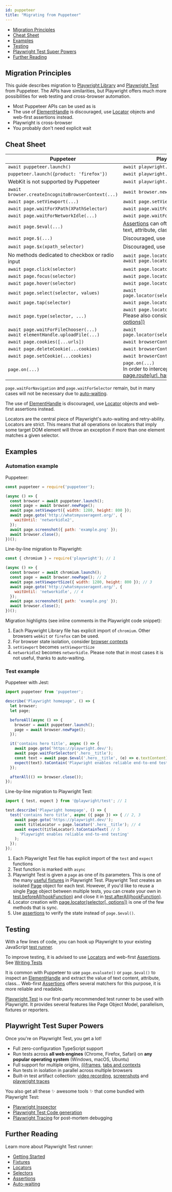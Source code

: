 ```yaml
---
id: puppeteer
title: "Migrating from Puppeteer"
---
```


- [Migration Principles](#migration-principles)
- [Cheat Sheet](#cheat-sheet)
- [Examples](#examples)
- [Testing](#testing)
- [Playwright Test Super Powers](#playwright-test-super-powers)
- [Further Reading](#further-reading)

## Migration Principles

This guide describes migration to [Playwright Library](./library) and [Playwright Test](./intro.mdx) from Puppeteer. The APIs have similarities, but Playwright offers much more possibilities for web testing and cross-browser automation.
- Most Puppeteer APIs can be used as is
- The use of [ElementHandle] is discouraged, use [Locator] objects and web-first assertions instead.
- Playwright is cross-browser
- You probably don't need explicit wait

## Cheat Sheet

| Puppeteer                                          | Playwright Library                          |
|----------------------------------------------------|---------------------------------------------|
| `await puppeteer.launch()`                         | `await playwright.chromium.launch()`        |
| `puppeteer.launch({product: 'firefox'})`           | `await playwright.firefox.launch()`         |
|  WebKit is not supported by Puppeteer              | `await playwright.webkit.launch()`          |
| `await browser.createIncognitoBrowserContext(...)` | `await browser.newContext(...)`             |
| `await page.setViewport(...)`                      | `await page.setViewportSize(...)`           |
| `await page.waitForXPath(XPathSelector)`           | `await page.waitForSelector(XPathSelector)` |
| `await page.waitForNetworkIdle(...)`               | `await page.waitForLoadState('networkidle')` |
| `await page.$eval(...)`                            | [Assertions](./test-assertions) can often be used instead to verify text, attribute, class... |
| `await page.$(...)`                                | Discouraged, use [Locators](./api/class-locator) instead |
| `await page.$x(xpath_selector)`                    | Discouraged, use [Locators](./api/class-locator) instead |
| No methods dedicated to checkbox or radio input    | `await page.locator(selector).check()`<br/>`await page.locator(selector).uncheck()` |
| `await page.click(selector)`                       | `await page.locator(selector).click()`      |
| `await page.focus(selector)`                       | `await page.locator(selector).focus()`      |
| `await page.hover(selector)`                       | `await page.locator(selector).hover()`      |
| `await page.select(selector, values)`              | `await page.locator(selector).selectOption(values)` |
| `await page.tap(selector)`                         | `await page.locator(selector).tap()`        |
| `await page.type(selector, ...)`                   | `await page.locator(selector).type(...)`<br/> Please also consider [locator.fill(value[, options])](/api/class-locator.mdx#locator-fill) |
| `await page.waitForFileChooser(...)`<br/>`await elementHandle.uploadFile(...)` | `await page.locator(selector).setInputFiles(...)` |
| `await page.cookies([...urls])`                    | `await browserContext.cookies([urls])`      |
| `await page.deleteCookie(...cookies)`              | `await browserContext.clearCookies()`       |
| `await page.setCookie(...cookies)`                 | `await browserContext.addCookies(cookies)`  |
| `page.on(...)`                                     | `page.on(...)`<br/>In order to intercept and mutate requests, see [page.route(url, handler[, options])](/api/class-page.mdx#page-route) |

`page.waitForNavigation` and `page.waitForSelector` remain, but in many cases will not be necessary due to [auto-waiting](./actionability).

The use of [ElementHandle] is discouraged, use [Locator] objects and web-first assertions instead.

Locators are the central piece of Playwright's auto-waiting and retry-ability. Locators are strict. This means that all operations on locators that imply some target DOM element will throw an exception if more than one element matches a given selector.

## Examples

### Automation example

Puppeteer:

```js
const puppeteer = require('puppeteer');

(async () => {
  const browser = await puppeteer.launch();
  const page = await browser.newPage();
  await page.setViewport({ width: 1280, height: 800 });
  await page.goto('http://whatsmyuseragent.org/', {
    waitUntil: 'networkidle2',
  });
  await page.screenshot({ path: 'example.png' });
  await browser.close();
})();
```

Line-by-line migration to Playwright:

```js
const { chromium } = require('playwright'); // 1

(async () => {
  const browser = await chromium.launch();
  const page = await browser.newPage(); // 2
  await page.setViewportSize({ width: 1280, height: 800 }); // 3
  await page.goto('http://whatsmyuseragent.org/', {
    waitUntil: 'networkidle', // 4
  });
  await page.screenshot({ path: 'example.png' });
  await browser.close();
})();
```

Migration highlights (see inline comments in the Playwright code snippet):
1. Each Playwright Library file has explicit import of `chromium`. Other browsers `webkit` or `firefox` can be used.
1. For browser state isolation, consider [browser contexts](./browser-contexts.mdx)
1. `setViewport` becomes `setViewportSize`
1. `networkidle2` becomes `networkidle`. Please note that in most cases it is not useful, thanks to auto-waiting.

### Test example

Puppeteer with Jest:

```js
import puppeteer from 'puppeteer';

describe('Playwright homepage', () => {
  let browser;
  let page;

  beforeAll(async () => {
    browser = await puppeteer.launch();
    page = await browser.newPage();
  });

  it('contains hero title', async () => {
    await page.goto('https://playwright.dev/');
    await page.waitForSelector('.hero__title');
    const text = await page.$eval('.hero__title', (e) => e.textContent);
    expect(text).toContain('Playwright enables reliable end-to-end testing'); // 5
  });

  afterAll(() => browser.close());
});
```

Line-by-line migration to Playwright Test:

```js
import { test, expect } from '@playwright/test'; // 1

test.describe('Playwright homepage', () => {
  test('contains hero title', async ({ page }) => { // 2, 3
    await page.goto('https://playwright.dev/');
    const titleLocator = page.locator('.hero__title'); // 4
    await expect(titleLocator).toContainText( // 5
      'Playwright enables reliable end-to-end testing'
    );
  });
});
```

1. Each Playwright Test file has explicit import of the `test` and `expect` functions
1. Test function is marked with `async`
1. Playwright Test is given a `page` as one of its parameters. This is one of the many [useful fixtures](./api/class-fixtures) in Playwright Test. Playwright Test creates an isolated [Page] object for each test. However, if you'd like to reuse a single [Page] object between multiple tests, you can create your own in [test.beforeAll(hookFunction)](/api/class-test.mdx#test-before-all) and close it in [test.afterAll(hookFunction)](/api/class-test.mdx#test-after-all).
1. Locator creation with [page.locator(selector[, options])](/api/class-page.mdx#page-locator) is one of the few methods that is sync.
1. Use [assertions](./test-assertions) to verify the state instead of `page.$eval()`.

## Testing

With a few lines of code, you can hook up Playwright to your existing JavaScript [test runner](./test-runners).

To improve testing, it is advised to use [Locators](./api/class-locator) and web-first [Assertions](./test-assertions). See [Writing Tests](./writing-tests)

It is common with Puppeteer to use `page.evaluate()` or `page.$eval()` to inspect an [ElementHandle] and extract the value of text content, attribute, class... Web-first [Assertions](./test-assertions) offers several matchers for this purpose, it is more reliable and readable.

[Playwright Test](./intro.mdx) is our first-party recommended test runner to be used with Playwright. It provides several features like Page Object Model, parallelism, fixtures or reporters.

## Playwright Test Super Powers

Once you're on Playwright Test, you get a lot!
- Full zero-configuration TypeScript support
- Run tests across **all web engines** (Chrome, Firefox, Safari) on **any popular operating system** (Windows, macOS, Ubuntu)
- Full support for multiple origins, [(i)frames](./api/class-frame), [tabs and contexts](./pages)
- Run tests in isolation in parallel across multiple browsers
- Built-in test artifact collection: [video recording](./test-configuration#record-video), [screenshots](./test-configuration#automatic-screenshots) and [playwright traces](./test-configuration#record-test-trace)

You also get all these ✨ awesome tools ✨ that come bundled with Playwright Test:
- [Playwright Inspector](./debug.mdx)
- [Playwright Test Code generation](./auth#code-generation)
- [Playwright Tracing](./trace-viewer) for post-mortem debugging

## Further Reading

Learn more about Playwright Test runner:
- [Getting Started](./intro)
- [Fixtures](./test-fixtures)
- [Locators](./api/class-locator)
- [Selectors](./selectors)
- [Assertions](./test-assertions)
- [Auto-waiting](./actionability)

[Accessibility]: /api/class-accessibility.mdx "Accessibility"
[Android]: /api/class-android.mdx "Android"
[AndroidDevice]: /api/class-androiddevice.mdx "AndroidDevice"
[AndroidInput]: /api/class-androidinput.mdx "AndroidInput"
[AndroidSocket]: /api/class-androidsocket.mdx "AndroidSocket"
[AndroidWebView]: /api/class-androidwebview.mdx "AndroidWebView"
[APIRequest]: /api/class-apirequest.mdx "APIRequest"
[APIRequestContext]: /api/class-apirequestcontext.mdx "APIRequestContext"
[APIResponse]: /api/class-apiresponse.mdx "APIResponse"
[APIResponseAssertions]: /test-assertions.mdx "APIResponseAssertions"
[Browser]: /api/class-browser.mdx "Browser"
[BrowserContext]: /api/class-browsercontext.mdx "BrowserContext"
[BrowserServer]: /api/class-browserserver.mdx "BrowserServer"
[BrowserType]: /api/class-browsertype.mdx "BrowserType"
[CDPSession]: /api/class-cdpsession.mdx "CDPSession"
[ConsoleMessage]: /api/class-consolemessage.mdx "ConsoleMessage"
[Coverage]: /api/class-coverage.mdx "Coverage"
[Dialog]: /api/class-dialog.mdx "Dialog"
[Download]: /api/class-download.mdx "Download"
[Electron]: /api/class-electron.mdx "Electron"
[ElectronApplication]: /api/class-electronapplication.mdx "ElectronApplication"
[ElementHandle]: /api/class-elementhandle.mdx "ElementHandle"
[FileChooser]: /api/class-filechooser.mdx "FileChooser"
[Frame]: /api/class-frame.mdx "Frame"
[FrameLocator]: /api/class-framelocator.mdx "FrameLocator"
[JSHandle]: /api/class-jshandle.mdx "JSHandle"
[Keyboard]: /api/class-keyboard.mdx "Keyboard"
[Locator]: /api/class-locator.mdx "Locator"
[LocatorAssertions]: /test-assertions.mdx "LocatorAssertions"
[Logger]: /api/class-logger.mdx "Logger"
[Mouse]: /api/class-mouse.mdx "Mouse"
[Page]: /api/class-page.mdx "Page"
[PageAssertions]: /test-assertions.mdx "PageAssertions"
[Playwright]: /api/class-playwright.mdx "Playwright"
[PlaywrightAssertions]: /test-assertions.mdx "PlaywrightAssertions"
[Request]: /api/class-request.mdx "Request"
[Response]: /api/class-response.mdx "Response"
[Route]: /api/class-route.mdx "Route"
[ScreenshotAssertions]: /test-assertions.mdx "ScreenshotAssertions"
[Selectors]: /api/class-selectors.mdx "Selectors"
[TimeoutError]: /api/class-timeouterror.mdx "TimeoutError"
[Touchscreen]: /api/class-touchscreen.mdx "Touchscreen"
[Tracing]: /api/class-tracing.mdx "Tracing"
[Video]: /api/class-video.mdx "Video"
[WebSocket]: /api/class-websocket.mdx "WebSocket"
[Worker]: /api/class-worker.mdx "Worker"
[Fixtures]: /api/class-fixtures.mdx "Fixtures"
[Test]: /api/class-test.mdx "Test"
[TestConfig]: /api/class-testconfig.mdx "TestConfig"
[TestError]: /api/class-testerror.mdx "TestError"
[TestInfo]: /api/class-testinfo.mdx "TestInfo"
[TestOptions]: /api/class-testoptions.mdx "TestOptions"
[TestProject]: /api/class-testproject.mdx "TestProject"
[WorkerInfo]: /api/class-workerinfo.mdx "WorkerInfo"
[Location]: /api/class-location.mdx "Location"
[Reporter]: /api/class-reporter.mdx "Reporter"
[Suite]: /api/class-suite.mdx "Suite"
[TestCase]: /api/class-testcase.mdx "TestCase"
[TestResult]: /api/class-testresult.mdx "TestResult"
[TestStep]: /api/class-teststep.mdx "TestStep"
[Element]: https://developer.mozilla.org/en-US/docs/Web/API/element "Element"
[EvaluationArgument]: /evaluating.mdx#evaluation-argument "EvaluationArgument"
[Promise]: https://developer.mozilla.org/en-US/docs/Web/JavaScript/Reference/Global_Objects/Promise "Promise"
[iterator]: https://developer.mozilla.org/en-US/docs/Web/JavaScript/Reference/Iteration_protocols "Iterator"
[origin]: https://developer.mozilla.org/en-US/docs/Glossary/Origin "Origin"
[selector]: https://developer.mozilla.org/en-US/docs/Web/CSS/CSS_Selectors "selector"
[Serializable]: https://developer.mozilla.org/en-US/docs/Web/JavaScript/Reference/Global_Objects/JSON/stringify#Description "Serializable"
[UIEvent.detail]: https://developer.mozilla.org/en-US/docs/Web/API/UIEvent/detail "UIEvent.detail"
[UnixTime]: https://en.wikipedia.org/wiki/Unix_time "Unix Time"
[xpath]: https://developer.mozilla.org/en-US/docs/Web/XPath "xpath"

[Array]: https://developer.mozilla.org/en-US/docs/Web/JavaScript/Reference/Global_Objects/Array "Array"
[boolean]: https://developer.mozilla.org/en-US/docs/Web/JavaScript/Data_structures#Boolean_type "Boolean"
[Buffer]: https://nodejs.org/api/buffer.html#buffer_class_buffer "Buffer"
[ChildProcess]: https://nodejs.org/api/child_process.html "ChildProcess"
[Error]: https://nodejs.org/api/errors.html#errors_class_error "Error"
[EventEmitter]: https://nodejs.org/api/events.html#events_class_eventemitter "EventEmitter"
[function]: https://developer.mozilla.org/en-US/docs/Web/JavaScript/Reference/Global_Objects/Function "Function"
[Map]: https://developer.mozilla.org/en-US/docs/Web/JavaScript/Reference/Global_Objects/Map "Map"
[null]: https://developer.mozilla.org/en-US/docs/Web/JavaScript/Reference/Global_Objects/null "null"
[number]: https://developer.mozilla.org/en-US/docs/Web/JavaScript/Data_structures#Number_type "Number"
[Object]: https://developer.mozilla.org/en-US/docs/Web/JavaScript/Reference/Global_Objects/Object "Object"
[Promise]: https://developer.mozilla.org/en-US/docs/Web/JavaScript/Reference/Global_Objects/Promise "Promise"
[Readable]: https://nodejs.org/api/stream.html#stream_class_stream_readable "Readable"
[RegExp]: https://developer.mozilla.org/en-US/docs/Web/JavaScript/Reference/Global_Objects/RegExp "RegExp"
[string]: https://developer.mozilla.org/en-US/docs/Web/JavaScript/Data_structures#String_type "string"
[void]: https://developer.mozilla.org/en-US/docs/Web/JavaScript/Reference/Global_Objects/undefined "void"
[URL]: https://nodejs.org/api/url.html "URL"

[all available image tags]: https://mcr.microsoft.com/en-us/product/playwright/about "all available image tags"
[Docker Hub]: https://hub.docker.com/_/microsoft-playwright "Docker Hub"
[Dockerfile.focal]: https://github.com/microsoft/playwright/blob/main/utils/docker/Dockerfile.focal "Dockerfile.focal"
